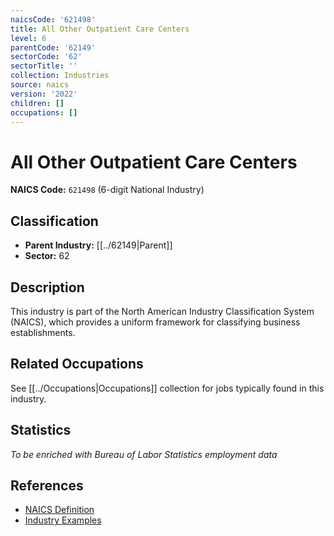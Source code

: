 ```yaml
---
naicsCode: '621498'
title: All Other Outpatient Care Centers
level: 6
parentCode: '62149'
sectorCode: '62'
sectorTitle: ''
collection: Industries
source: naics
version: '2022'
children: []
occupations: []
---
```

# All Other Outpatient Care Centers

**NAICS Code:** `621498` (6-digit National Industry)

## Classification

- **Parent Industry:** [[../62149|Parent]]
- **Sector:** 62

## Description

This industry is part of the North American Industry Classification System (NAICS), which provides a uniform framework for classifying business establishments.

## Related Occupations

See [[../Occupations|Occupations]] collection for jobs typically found in this industry.

## Statistics

*To be enriched with Bureau of Labor Statistics employment data*

## References

- [NAICS Definition](https://www.census.gov/naics/)
- [Industry Examples](https://www.census.gov/naics/2022NAICS/)
